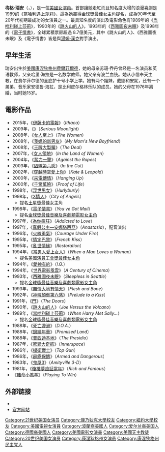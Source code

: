 {{noteTA
|T=zh-hans:梅格·瑞安; zh-tw:梅格·萊恩; zh-hk:美琪·賴恩;
|G1=Show
|G2=Movie
|G3=TV
|1=zh-hans:瑞安; zh-tw:萊恩; zh-hk:賴恩;
|2=zh-hans:梅格; zh-tw:梅格; zh-hk:美琪;
|3=zh-tw:大老婆的瘋狂反擊;zh-cn:严肃的月光;
}}
{{Infobox entertainer
| type=女演員
| image = Meg Ryan 2009 portrait.jpg
| caption = 攝於2009年
| birthdate = {{birth date and age|1961|11|19}} 
| location = {{flagicon|United States}}[[康乃迪克州|康乃迪克州]][[费尔菲尔德县_(康乃狄克州)|费尔菲尔德]]
| birthname = 瑪格麗特·瑪麗·艾蜜莉·安妮·海拉Margaret Mary Emily Anne Hyra
| spouse        = {{marriage|[[丹尼斯·奎爾|丹尼斯·奎德]]|1991|2001|end-=d.}}<br>
| yearsactive = 1981年 至今
}}
'''梅格·瑞安'''（{{lang-en|Meg Ryan}}，{{bd|1961年|11月19日}}），是一位[[美國|美國]][[女演員|女演員]]。首部讓她走紅而且知名度大增的浪漫喜劇是1989的《[[當哈利遇上莎莉|當哈利遇上莎莉]]》，這為她贏得[[金球獎|金球獎]]最佳女主角提名，成為90年代至20年代初期最成功的女演員之一。最具知名度的演出及電影角色有1989年的《[[当哈利碰上莎莉|当哈利碰上莎莉]]》，1990年的《[[跳火山的人|跳火山的人]]》，1993年的《[[西雅圖夜未眠|西雅圖夜未眠]]》及1998年的《[[電子情書|電子情書]]》，全球累積票房超過 8.7億美元，其中《跳火山的人》、《西雅圖夜未眠》及《電子情書》皆是與[[湯姆·漢克|湯姆·漢克]]對手演出。

== 早年生活 ==
瑞安出生於[[美國|美國]][[康涅狄格州|康涅狄格州]][[費爾菲爾德|費爾菲爾德]]，她的母亲苏珊·乔丹曾经是一名演员和英语教师，父亲哈里·海拉是一名数学教师。她父亲有波兰血统。她从小信奉天主教，在费尔菲尔德的圣庇护十号小学上学。她有两个姐妹，戴娜和安妮，还有一个弟弟，音乐家安德鲁·海拉，是比利皮尔格林乐队的成员。她的父母在1976年离婚，当时她15岁。

== 電影作品 ==
* 2015年，《[[伊薩卡的電報|伊薩卡的電報]]》（''Ithaca''） 
* 2009年，《{{link-en|大老婆的瘋狂反擊|Serious Moonlight (2009 film)}}》（''Serious Moonlight''）
* 2008年，《[[女人至上|女人至上]]》（''The Women''）
* 2008年，《[[我媽的新男友|我媽的新男友]]》（''My Mom's New Boyfriend''）
* 2008年，《[[王牌大製騙|王牌大製騙]]》（''The Deal''）
* 2007年，《[[女人領地|女人領地]]》（''In the Land of Women''）
* 2004年，《[[奮力一擊|奮力一擊]]》（''Against the Ropes''）
* 2003年，《[[凶線第六感|凶線第六感]]》（''In the Cut''）
* 2002年，《[[穿越時空愛上你|穿越時空愛上你]]》（''Kate & Leopold''）
* 2000年，《[[來電傳情|來電傳情]]》（''Hanging Up''）
* 2000年，《[[千驚萬險|千驚萬險]]》（''Proof of Life''）
* 1998年，《[[浮世男女|浮世男女]]》（''Hurlyburly ''）
* 1998年，《[[X情人|X情人]]》（''City of Angels''）
** 提名[[土星獎|土星獎]]最佳女主角
* 1998年，《[[電子情書|電子情書]]》（''You ve Got Mail''）
** 提名[[金球獎最佳音樂及喜劇類電影女主角|金球獎最佳音樂及喜劇類電影女主角]]
* 1997年，《[[為你瘋狂|為你瘋狂]]》（''Addicted to Love''）
* 1997年，《[[真假公主－安娜塔西亞_(動畫)|真假公主—安娜塔西亞]]》（''Anastasia''），配音演出
* 1996年，《[[火線勇氣|火線勇氣]]》（''Courage Under Fire''）
* 1995年，《[[情定巴黎|情定巴黎]]》（''French Kiss''）
* 1995年，《[[亂世情緣|亂世情緣]]》（''Restoration''）
* 1994年，《[[當男人愛上女人|當男人愛上女人]]》（''When a Man Loves a Woman''）
** 提名[[美國演員工會獎最佳女主角|美國演員工會獎最佳女主角]]
* 1994年，《[[愛神有約|愛神有約]]》（''I.Q.''）
* 1994年，《[[世界電影風雲|世界電影風雲]]》（''A Century of Cinema''）
* 1993年，《[[西雅圖夜未眠|西雅圖夜未眠]]》（''Sleepless in Seattle''）
** 提名[[金球獎最佳音樂及喜劇類電影女主角|金球獎最佳音樂及喜劇類電影女主角]]
* 1993年，《[[無情大地有情天|無情大地有情天]]》（''Flesh and Bone''）
* 1992年，《[[神魂顛倒第六感|神魂顛倒第六感]]》（''Prelude to a Kiss''）
* 1991年，《[[門_(電影)|門]]》（''The Doors''）
* 1990年，《[[跳火山的人|跳火山的人]]》（''Joe Versus the Volcano''）
* 1989年，《[[當哈利碰上莎莉|當哈利碰上莎莉]]》（''When Harry Met Sally...''）
** 提名[[金球獎最佳音樂及喜劇類電影女主角|金球獎最佳音樂及喜劇類電影女主角]]
* 1988年，《[[死亡漩渦|死亡漩渦]]》（''D.O.A.''）
* 1988年，《[[錦繡年華|錦繡年華]]》（''Promised Land''）
* 1988年，《[[普西迪基地|普西迪基地]]》（''The Presidio''）
* 1987年，《[[驚異大奇航|驚異大奇航]]》（''Innerspace''）
* 1986年，《[[捍衛戰士|捍衛戰士]]》（''Top Gun''）
* 1986年，《[[霹靂保鑣|霹靂保鑣]]》（''Armed and Dangerous''）
* 1983年，《[[鬼屋3|鬼屋3]]》（''Amityville 3-D''）
* 1981年，《[[瓊樓夢痕話當年|瓊樓夢痕話當年]]》（''Rich and Famous''）
* 《[[賭命小羔羊|賭命小羔羊]]》（''Playing To Win ''）

== 外部链接 ==
{{Commons|Meg Ryan}}
* {{imdb name|id=0000212|name=梅格·瑞安}}
* [http://megryaninfo.com 官方网站] {{Wayback|url=http://megryaninfo.com/ |date=20191018071410 }}
{{年度風雲女性獎}}
{{Authority control}}
{{DEFAULTSORT:Ryan, Meg}}
[[Category:21世纪美国女演员|Category:21世纪美国女演员]]
[[Category:康乃狄克大學校友|Category:康乃狄克大學校友]]
[[Category:紐約大學校友|Category:紐約大學校友]]
[[Category:美國電視女演員|Category:美國電視女演員]]
[[Category:波蘭裔美國人|Category:波蘭裔美國人]]
[[Category:爱尔兰裔美国人|Category:爱尔兰裔美国人]]
[[Category:德國裔美國人|Category:德國裔美國人]]
[[Category:美國電影女演員|Category:美國電影女演員]]
[[Category:美國天主教徒|Category:美國天主教徒]]
[[Category:20世纪美国女演员|Category:20世纪美国女演员]]
[[Category:康涅狄格州女演员|Category:康涅狄格州女演员]]
[[Category:康涅狄格州民主党人|Category:康涅狄格州民主党人]]